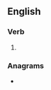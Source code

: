 ==English==

===Verb===
{{head|en|verb form}}

# {{en-past of|remunerate}}

===Anagrams===
* {{l|en|renumerated}}